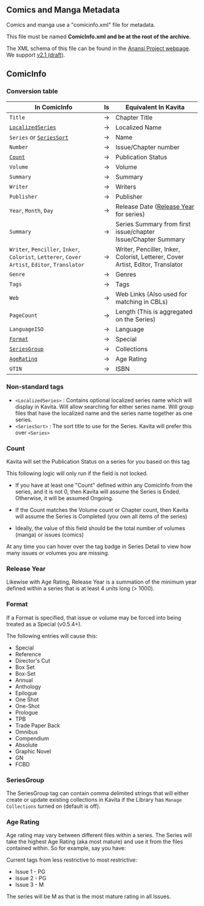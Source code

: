 
## Comics and Manga Metadata
Comics and manga use a "comicinfo.xml" file for metadata.

This file must be named **ComicInfo.xml and be at the root of the archive.**

The XML schema of this file can be found in the [Anansi Project webpage](https://anansi-project.github.io/). We support [v2.1 (draft)](https://anansi-project.github.io/docs/comicinfo/schemas/v2.1).

## ComicInfo

### Conversion table

| In ComicInfo                                                                                   | Is | Equivalent In Kavita                                                           |
|------------------------------------------------------------------------------------------------|----|--------------------------------------------------------------------------------|
| `Title`                                                                                        | →  | Chapter Title                                                                  |
| [`LocalizedSeries`](/guides/metadata/comics#non-standard-tags)                                 | →  | Localized Name                                                                 |
| `Series` or [`SeriesSort`](/guides/metadata/comics#non-standard-tags)                          | →  | Name                                                                           |
| `Number`                                                                                       | →  | Issue/Chapter number                                                           |
| [`Count`](/guides/metadata/comics#count)                                                       | →  | Publication Status               |
| `Volume`                                                                                       | →  | Volume                                                                         |
| `Summary`                                                                                      | →  | Summary                                                                        |
| `Writer`                                                                                       | →  | Writers                                                                        |
| `Publisher`                                                                                    | →  | Publisher                                                                      |
| `Year`, `Month`, `Day`                                                                         | →  | Release Date ([Release Year](/guides/metadata/comics#release-year) for series) |
| `Summary`                                                                                      | →  | Series Summary from first issue/chapter Issue/Chapter Summary                  |
| `Writer`, `Penciller`, `Inker`, `Colorist`, `Letterer`, `Cover Artist`, `Editor`, `Translator` | →  | Writer, Penciller, Inker, Colorist, Letterer, Cover Artist, Editor, Translator |
| `Genre`                                                                                        | →  | Genres                                                                         |
| `Tags`                                                                                         | →  | Tags                                                                           |
| `Web`                                                                                          | →  | Web Links (Also used for matching in CBLs)                                     |
| `PageCount`                                                                                    | →  | Length  (This is aggregated on the Series)                                     |
| `LanguageISO`                                                                                  | →  | Language                                                                       |
| [`Format`](/guides/metadata/comics#format)                                                     | →  | Special                                                                        |
| [`SeriesGroup`](/guides/metadata/comics#seriesgroup)                                           | →  | Collections                                                                    |
| [`AgeRating`](/guides/metadata/comics#age-rating)                                              | →  | Age Rating                                                                     |
| `GTIN`                                                                                         | →  | ISBN                                                                           |

### Non-standard tags

- `<LocalizedSeries>` : Contains optional localized series name which will display in Kavita. Will allow searching for either series name. Will group files that have the localized name and the series name together as one series.
- `<SeriesSort>` : The sort title to use for the Series. Kavita will prefer this over `<Series>`

### Count
Kavita will set the Publication Status on a series for you based on this tag

<Callout type="info"> This following logic will only run if the field is not locked.</Callout>

- If you have at least one "Count" defined within any ComicInfo from the series, and it is not 0, then Kavita will assume the Series is Ended. Otherwise, it will be assumed Ongoing.

- If the Count matches the Volume count or Chapter count, then Kavita will assume the Series is Completed (you own all items of the series)

- Ideally, the value of this field should be the total number of volumes (manga) or issues (comics)

At any time you can hover over the tag badge in Series Detail to view how many issues or volumes you are missing. 

### Release Year

Likewise with Age Rating, Release Year is a summation of the minimum year defined within a series that is at least 4 units long (> 1000).

### Format
If a Format is specified, that issue or volume may be forced into being treated as a Special (v0.5.4+). 

The following entries will cause this:
* Special
* Reference
* Director's Cut
* Box Set
* Box-Set
* Annual
* Anthology
* Epilogue
* One Shot
* One-Shot
* Prologue
* TPB
* Trade Paper Back
* Omnibus
* Compendium
* Absolute
* Graphic Novel
* GN
* FCBD 

### SeriesGroup

The SeriesGroup tag can contain comma delimited strings that will either create or update existing collections in Kavita if the Library has `Manage Collections` turned on (default is off). 

### Age Rating

Age rating may vary between different files within a series. The Series will take the highest Age Rating (aka most mature) and use it from the files contained within. So for example, say you have:

Current tags from less restrictive to most restrictive: 

[//]: # (TODO: Add list from least restrictive to most restrictive)

* Issue 1 - PG
* Issue 2 - PG
* Issue 3 - M

The series will be M as that is the most mature rating in all Issues.

